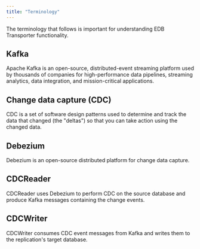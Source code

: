```yaml
---
title: "Terminology"
---
```

The terminology that follows is important for understanding EDB Transporter functionality.

## Kafka
Apache Kafka is an open-source, distributed-event streaming platform used by thousands of companies for high-performance data pipelines, streaming analytics, data integration, and mission-critical applications.

## Change data capture (CDC)
CDC is a set of software design patterns used to determine and track the data that changed (the "deltas") so that you can take action using the changed data.

## Debezium
Debezium is an open-source distributed platform for change data capture.

## CDCReader
CDCReader uses Debezium to perform CDC on the source database and produce Kafka messages containing the change events.

## CDCWriter
CDCWriter consumes CDC event messages from Kafka and writes them to the replication's target database.
